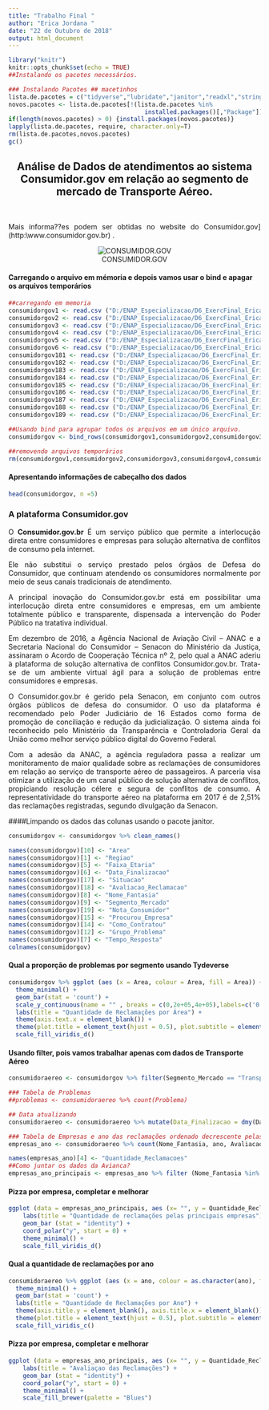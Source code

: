 ```yaml
---
title: "Trabalho Final "
author: "Erica Jordana "
date: "22 de Outubro de 2018"
output: html_document
---
```


```r
library("knitr")
knitr::opts_chunk$set(echo = TRUE)
##Instalando os pacotes necessários.

### Instalando Pacotes ## macetinhos
lista.de.pacotes = c("tidyverse","lubridate","janitor","readxl","stringr","repmis", "readr", "ggplot2") # escreva a lista de pacotes
novos.pacotes <- lista.de.pacotes[!(lista.de.pacotes %in%
                                      installed.packages()[,"Package"])]
if(length(novos.pacotes) > 0) {install.packages(novos.pacotes)}
lapply(lista.de.pacotes, require, character.only=T)
rm(lista.de.pacotes,novos.pacotes)
gc()
```

<center>
## Análise de Dados de atendimentos ao sistema Consumidor.gov em relação ao segmento de mercado de Transporte Aéreo.
<br>
</center>

<p style="text-align: justify;">Mais informa??es podem ser obtidas no website do Consumidor.gov] (http:\\www.consumidor.gov.br) .</p> 

<center>![CONSUMIDOR.GOV](https://www.consumidor.gov.br/resources/imagens/logo-nova-900.png) </center>

<p style="text-align: justify;"> </p>

#### Carregando o arquivo em mémoria e depois vamos usar o bind e apagar os arquivos temporários
```r
##carregando em memoria
consumidorgov1 <- read.csv ("D:/ENAP_Especializacao/D6_ExercFinal_EricaJordana/dados_brutos/2015_1.csv",head=TRUE, sep = ";")
consumidorgov2 <- read.csv ("D:/ENAP_Especializacao/D6_ExercFinal_EricaJordana/dados_brutos/2015_2.csv",head=TRUE, sep = ";")
consumidorgov3 <- read.csv ("D:/ENAP_Especializacao/D6_ExercFinal_EricaJordana/dados_brutos/2016_1.csv",head=TRUE, sep = ";")
consumidorgov4 <- read.csv ("D:/ENAP_Especializacao/D6_ExercFinal_EricaJordana/dados_brutos/2016_2.csv",head=TRUE, sep = ";")
consumidorgov5 <- read.csv ("D:/ENAP_Especializacao/D6_ExercFinal_EricaJordana/dados_brutos/2017_1.csv",head=TRUE, sep = ";")
consumidorgov6 <- read.csv ("D:/ENAP_Especializacao/D6_ExercFinal_EricaJordana/dados_brutos/2017_2.csv",head=TRUE, sep = ";")
consumidorgov181 <- read.csv ("D:/ENAP_Especializacao/D6_ExercFinal_EricaJordana/dados_brutos/2018-01.csv",head=TRUE, sep = ";")
consumidorgov182 <- read.csv ("D:/ENAP_Especializacao/D6_ExercFinal_EricaJordana/dados_brutos/2018-02.csv",head=TRUE, sep = ";")
consumidorgov183 <- read.csv ("D:/ENAP_Especializacao/D6_ExercFinal_EricaJordana/dados_brutos/2018-03.csv",head=TRUE, sep = ";")
consumidorgov184 <- read.csv ("D:/ENAP_Especializacao/D6_ExercFinal_EricaJordana/dados_brutos/2018-04.csv",head=TRUE, sep = ";")
consumidorgov185 <- read.csv ("D:/ENAP_Especializacao/D6_ExercFinal_EricaJordana/dados_brutos/2018-05.csv",head=TRUE, sep = ";")
consumidorgov186 <- read.csv ("D:/ENAP_Especializacao/D6_ExercFinal_EricaJordana/dados_brutos/2018-06.csv",head=TRUE, sep = ";")
consumidorgov187 <- read.csv ("D:/ENAP_Especializacao/D6_ExercFinal_EricaJordana/dados_brutos/2018-07.csv",head=TRUE, sep = ";")
consumidorgov188 <- read.csv ("D:/ENAP_Especializacao/D6_ExercFinal_EricaJordana/dados_brutos/2018-08.csv",head=TRUE, sep = ";")
consumidorgov189 <- read.csv ("D:/ENAP_Especializacao/D6_ExercFinal_EricaJordana/dados_brutos/2018-09.csv",head=TRUE, sep = ";")

##Usando bind para agrupar todos os arquivos em um único arquivo.
consumidorgov <- bind_rows(consumidorgov1,consumidorgov2,consumidorgov3,consumidorgov4,consumidorgov5,consumidorgov6,consumidorgov181,consumidorgov182,consumidorgov183,consumidorgov184,consumidorgov185,consumidorgov186,consumidorgov187,consumidorgov188,consumidorgov189)

##removendo arquivos temporários
rm(consumidorgov1,consumidorgov2,consumidorgov3,consumidorgov4,consumidorgov5,consumidorgov6,consumidorgov181,consumidorgov182,consumidorgov183,consumidorgov184,consumidorgov185,consumidorgov186,consumidorgov187,consumidorgov188,consumidorgov189)

```

#### Apresentando informações de cabeçalho dos dados
```r
head(consumidorgov, n =5)

```
### A plataforma Consumidor.gov 

<p style="text-align: justify;">O <b>Consumidor.gov.br</b> É um serviço público que permite a interlocução direta entre consumidores e empresas para solução alternativa de conflitos de consumo pela internet.</p>

<p style="text-align: justify;">Ele não substitui o serviço prestado pelos órgãos de Defesa do Consumidor, que continuam atendendo os consumidores normalmente por meio de seus canais tradicionais de atendimento.</p>

<p style="text-align: justify;">A principal inovação do Consumidor.gov.br está em possibilitar uma interlocução direta entre consumidores e empresas, em um ambiente totalmente público e transparente, dispensada a intervenção do Poder Público na tratativa individual.</p>

<p style="text-align: justify;">Em dezembro de 2016, a Agência Nacional de Aviação Civil – ANAC e a Secretaria Nacional do Consumidor – Senacon do Ministério da Justiça, assinaram o Acordo de Cooperação Técnica nº 2, pelo qual a ANAC aderiu à plataforma de solução alternativa de conflitos Consumidor.gov.br. Trata-se de um ambiente virtual ágil para a solução de problemas entre consumidores e empresas.</p>

<p style="text-align: justify;">O Consumidor.gov.br é gerido pela Senacon, em conjunto com outros órgãos públicos de defesa do consumidor. O uso da plataforma é recomendado pelo Poder Judiciário de 16 Estados como forma de promoção de conciliação e redução da judicialização. O sistema ainda foi reconhecido pelo Ministério da Transparência e Controladoria Geral da União como melhor serviço público digital do Governo Federal.</p>

<p style="text-align: justify;">Com a adesão da ANAC, a agência reguladora passa a realizar um monitoramento de maior qualidade sobre as reclamações de consumidores em relação ao serviço de transporte aéreo de passageiros.  A parceria visa otimizar a utilização de um canal público de solução alternativa de conflitos, propiciando resolução célere e segura de conflitos de consumo. A representatividade do transporte aéreo na plataforma em 2017 é de 2,51% das reclamações registradas, segundo divulgação da Senacon.</p>

####Limpando os dados das colunas usando o pacote janitor.
```r
consumidorgov <- consumidorgov %>% clean_names()
```

```r

names(consumidorgov)[10] <- "Area"
names(consumidorgov)[1] <- "Regiao"
names(consumidorgov)[5] <- "Faixa_Etaria"
names(consumidorgov)[6] <- "Data_Finalizacao"
names(consumidorgov)[17] <- "Situacao"
names(consumidorgov)[18] <- "Avaliacao_Reclamacao"
names(consumidorgov)[8] <- "Nome_Fantasia"
names(consumidorgov)[9] <- "Segmento_Mercado"
names(consumidorgov)[19] <- "Nota_Consumidor"
names(consumidorgov)[15] <- "Procurou_Empresa"
names(consumidorgov)[14] <- "Como_Contratou"
names(consumidorgov)[12] <- "Grupo_Problema"
names(consumidorgov)[7] <- "Tempo_Resposta"
colnames(consumidorgov)
```

#### Qual a proporção de problemas por segmento usando Tydeverse
```r
consumidorgov %>% ggplot (aes (x = Area, colour = Area, fill = Area)) +
  theme_minimal() +
  geom_bar(stat = 'count') + 
  scale_y_continuous(name = "" , breaks = c(0,2e+05,4e+05),labels=c('0','200 mil','400 mil')) +
  labs(title = "Quantidade de Reclamações por Área") +
  theme(axis.text.x = element_blank()) +
  theme(plot.title = element_text(hjust = 0.5), plot.subtitle = element_text(hjust = 0.5)) +
  scale_fill_viridis_d()
```


#### Usando filter, pois vamos trabalhar apenas com dados de Transporte Aéreo
```r
consumidoraereo <- consumidorgov %>% filter(Segmento_Mercado == "Transporte Aéreo")

### Tabela de Problemas
##problemas <- consumidoraereo %>% count(Problema)

## Data atualizando
consumidoraereo <- consumidoraereo %>% mutate(Data_Finalizacao = dmy(Data_Finalizacao), ano = year(Data_Finalizacao))

### Tabela de Empresas e ano das reclamações ordenado decrescente pelas que tem mais reclamação
empresas_ano <- consumidoraereo %>% count(Nome_Fantasia, ano, Avaliacao_Reclamacao) %>% arrange(desc(Nome_Fantasia, ano, Avaliacao_Reclamacao, n))

names(empresas_ano)[4] <- "Quantidade_Reclamacoes"
##Como juntar os dados da Avianca?
empresas_ano_principais <- empresas_ano %>% filter (Nome_Fantasia %in% c("Tam", "Gol Linhas Aéreas", "Latam Airlines (Tam)", "Azul Linhas Aéreas")) 

```


#### Pizza por empresa, completar e melhorar
```r
ggplot (data = empresas_ano_principais, aes (x= "", y = Quantidade_Reclamacoes, fill = Nome_Fantasia)) +
    labs(title = "Quantidade de reclamações pelas principais empresas") +
    geom_bar (stat = "identity") +
    coord_polar("y", start = 0) +
    theme_minimal() +
    scale_fill_viridis_d()

```



#### Qual a quantidade de reclamações por ano
```r
consumidoraereo %>% ggplot (aes (x = ano, colour = as.character(ano), fill = ano)) +
  theme_minimal() +
  geom_bar(stat = 'count') + 
  labs(title = "Quantidade de Reclamações por Ano") +
  theme(axis.title.y = element_blank(), axis.title.x = element_blank()) +
  theme(plot.title = element_text(hjust = 0.5), plot.subtitle = element_text(hjust = 0.5)) +
  scale_fill_viridis_c()
```


#### Pizza por empresa, completar e melhorar
```r
ggplot (data = empresas_ano_principais, aes (x= "", y = Quantidade_Reclamacoes , fill = Avaliacao_Reclamacao)) +
    labs(title = "Avaliaçao das Reclamações") +
    geom_bar (stat = "identity") +
    coord_polar("y", start = 0) +
    theme_minimal() +
    scale_fill_brewer(palette = "Blues")

```



